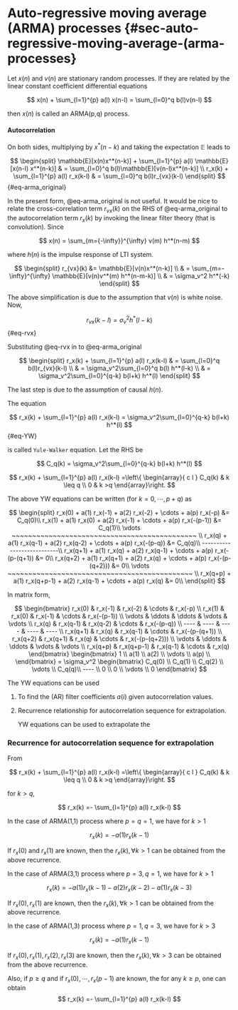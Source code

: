 # Auto-regressive moving average (ARMA) processes {#sec-auto-regressive-moving-average-(arma-processes}

Let $x(n)$ and $v(n)$ are stationary random processes. If they are related by the linear constant coefficient differential equations

$$
x(n) + \sum_{l=1}^{p} a(l) x(n-l)  = \sum_{l=0}^q b(l)v(n-l)
$$

then $x(n)$ is called an ARMA(p,q) process.

#### Autocorrelation

On both sides, multiplying by $x^*(n-k)$ and taking the expectation $\mathbb{E}$ leads to

$$
\begin{split}
\mathbb{E}[x(n)x^*(n-k)] + \sum_{l=1}^{p} a(l) \mathbb{E}[x(n-l) x^*(n-k)] & = \sum_{l=0}^q b(l)\mathbb{E}[v(n-l)x^*(n-k)] \\
r_x(k) + \sum_{l=1}^{p} a(l) r_x(k-l) & = \sum_{l=0}^q b(l)r_{vx}(k-l)
\end{split}
$$ {#eq-arma_original}

In the present form, @eq-arma_original is not useful. It would be nice to relate the cross-correlation term $r_{vx}(k)$ on the RHS of @eq-arma_original to the autocorrelation term $r_x(k)$ by invoking the linear filter theory (that is convolution). Since

$$
x(n) = \sum_{m={-\infty}}^{\infty} v(m) h^*(n-m) 
$$

where $h(n)$ is the impulse response of LTI system.

$$
\begin{split}
r_{vx}(k) &= \mathbb{E}[v(n)x^*(n-k)]  \\ 
& =  \sum_{m=-\infty}^{\infty} \mathbb{E}[v(n)v^*(m)  h^*(n-m-k)] \\
  & = \sigma_v^2 h^*(-k) 
\end{split}
$$

The above simplification is due to the assumption that $v(n)$ is white noise. Now,

$$ 
r_{vx}(k-l) =  \sigma_v^2 h^*(l-k)  
$$ {#eq-rvx}

Substituting @eq-rvx in to @eq-arma_original

$$
\begin{split}
 r_x(k) + \sum_{l=1}^{p} a(l) r_x(k-l) & = \sum_{l=0}^q b(l)r_{vx}(k-l) \\
& = \sigma_v^2\sum_{l=0}^q b(l)  h^*(l-k) \\
& = \sigma_v^2\sum_{l=0}^{q-k} b(l+k)  h^*(l)
\end{split}
$$

The last step is due to the assumption of causal $h(n)$.

The equation

$$ 
 r_x(k) + \sum_{l=1}^{p} a(l) r_x(k-l)  = \sigma_v^2\sum_{l=0}^{q-k} b(l+k)  h^*(l) 
$$ {#eq-YW}

is called `Yule-Walker` equation. Let the RHS be

$$  
C_q(k)  = \sigma_v^2\sum_{l=0}^{q-k} b(l+k)  h^*(l)  
$$

$$
r_x(k) + \sum_{l=1}^{p} a(l) r_x(k-l) =\left\{ \begin{array}{ c l }
     C_q(k) & k  \leq q \\
    0                 &   k >q
  \end{array}\right.
$$

The above YW equations can be written (for $k=0,\cdots,p+q$) as

$$
\begin{split}
r_x(0) +   a(1) r_x(-1)  + a(2) r_x(-2) + \cdots + a(p) r_x(-p) &= C_q(0)\\ 
r_x(1) +   a(1) r_x(0)  + a(2) r_x(-1) + \cdots + a(p) r_x(-(p-1)) &= C_q(1)\\ 
\vdots ~~~~~~~~~~~~~~~~~~~~~~~~~~~~~~~~~~~~~~~~~~~~~ \\
r_x(q) +   a(1) r_x(q-1)  + a(2) r_x(q-2) + \cdots + a(p) r_x(-(p-q)) &= C_q(q)\\
---------------------------\\
r_x(q+1) +   a(1) r_x(q)  + a(2) r_x(q-1) + \cdots + a(p) r_x(-(p-(q+1)) &= 0\\
r_x(q+2) +   a(1) r_x(q+1)  + a(2) r_x(q) + \cdots + a(p) r_x(-(p-(q+2))) &= 0\\
\vdots ~~~~~~~~~~~~~~~~~~~~~~~~~~~~~~~~~~~~~~~~~~~~~ \\
r_x(q+p) +   a(1) r_x(q+p-1)  + a(2) r_x(q-1) + \cdots + a(p) r_x(q) &= 0\\
\end{split} 
$$

In matrix form,

$$
\begin{bmatrix}
r_x(0) &     r_x(-1)  &   r_x(-2) & \cdots &  r_x(-p)  \\ 
r_x(1) &     r_x(0)  &    r_x(-1) &  \cdots &  r_x(-(p-1)) \\  
\vdots &     \ddots  &    \ddots &  \vdots &  \vdots  \\   
r_x(q) &    r_x(q-1)  &  r_x(q-2) & \cdots & r_x(-(p-q)) \\ 
---- &     ----   &    ----  &  ----  & ----   \\   
r_x(q+1) &    r_x(q)  &  r_x(q-1) & \cdots &   r_x(-(p-(q+1)) \\
r_x(q+2) &  r_x(q+1)  & r_x(q) & \cdots &   r_x(-(p-(q+2)))  \\ 
\vdots &     \ddots  &    \ddots &  \vdots &  \vdots  \\   
r_x(q+p) &    r_x(q+p-1)  & r_x(q-1) & \cdots &  r_x(q)  
\end{bmatrix}
\begin{bmatrix}  1 \\ a(1) \\ a(2)  \\ \vdots \\ a(p) \\
\end{bmatrix}
= \sigma_v^2 \begin{bmatrix}  C_q(0) \\ C_q(1) \\ C_q(2)  \\ \vdots \\ C_q(q)\\ ---- \\ 0 \\ 0 \\ \vdots \\ 0 
\end{bmatrix}
$$

The YW equations can be used

1.  To find the (AR) filter coefficients $a(i)$ given autocorrelation values.

2.  Recurrence relationship for autocorrelation sequence for extrapolation.

    YW equations can be used to extrapolate the

### Recurrence for autocorrelation sequence for extrapolation

From

$$
r_x(k) + \sum_{l=1}^{p} a(l) r_x(k-l) =\left\{ \begin{array}{ c l }
     C_q(k) & k  \leq q \\
    0                 &   k >q
  \end{array}\right.
$$

for $k>q$,

$$
r_x(k) =- \sum_{l=1}^{p} a(l) r_x(k-l)   
$$

In the case of ARMA(1,1) process where $p=q=1$, we have for $k>1$

$$
r_x(k) =-  a(1) r_x(k-1)   
$$

If $r_x(0)$ and $r_x(1)$ are known, then the $r_x(k), \forall k>1$ can be obtained from the above recurrence.

In the case of ARMA(3,1) process where $p=3,q=1$, we have for $k>1$

$$
r_x(k) =-  a(1) r_x(k-1)   -  a(2) r_x(k-2) -  a(1) r_x(k-3) 
$$

If $r_x(0),r_x(1)$ are known, then the $r_x(k), \forall k>1$ can be obtained from the above recurrence.

In the case of ARMA(1,3) process where $p=1,q=3$, we have for $k>3$

$$
r_x(k) =-  a(1) r_x(k-1)     
$$

If $r_x(0),r_x(1),r_x(2),r_x(3)$ are known, then the $r_x(k), \forall k>3$ can be obtained from the above recurrence.

Also, if $p \geq q$ and if $r_x(0), \cdots, r_x(p-1)$ are known, the for any $k \geq p$, one can obtain $$
r_x(k) =- \sum_{l=1}^{p} a(l) r_x(k-l)   
$$

